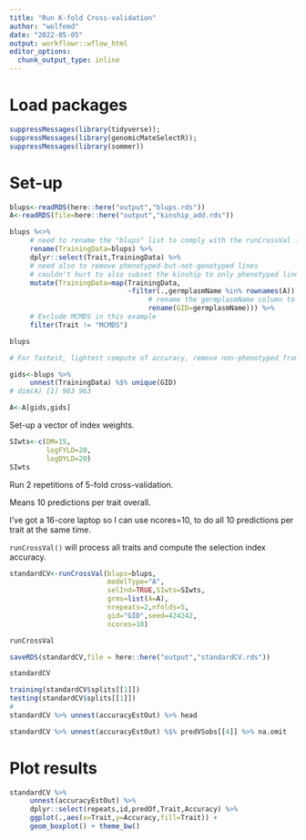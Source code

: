 ```yaml
---
title: "Run K-fold Cross-validation"
author: "wolfemd"
date: "2022-05-05"
output: workflowr::wflow_html
editor_options:
  chunk_output_type: inline
---
```


# Load packages
```r
suppressMessages(library(tidyverse)); 
suppressMessages(library(genomicMateSelectR)); 
suppressMessages(library(sommer))
```

# Set-up
```r
blups<-readRDS(here::here("output","blups.rds"))
A<-readRDS(file=here::here("output","kinship_add.rds"))
```

```r
blups %<>% 
     # need to rename the "blups" list to comply with the runCrossVal function
     rename(TrainingData=blups) %>% 
     dplyr::select(Trait,TrainingData) %>% 
     # need also to remove phenotyped-but-not-genotyped lines
     # couldn't hurt to also subset the kinship to only phenotyped lines... would save RAM
     mutate(TrainingData=map(TrainingData,
                             ~filter(.,germplasmName %in% rownames(A)) %>% 
                                  # rename the germplasmName column to GID
                                  rename(GID=germplasmName))) %>% 
     # Exclude MCMDS in this example
     filter(Trait != "MCMDS")

blups
```

```r
# For fastest, lightest compute of accuracy, remove non-phenotyped from kinship

gids<-blups %>% 
     unnest(TrainingData) %$% unique(GID)
# dim(A) [1] 963 963

A<-A[gids,gids]
```

Set-up a vector of index weights. 
```r
SIwts<-c(DM=15,
         logFYLD=20,
         logDYLD=20)
SIwts
```

Run 2 repetitions of 5-fold cross-validation.

Means 10 predictions per trait overall. 

I’ve got a 16-core laptop so I can use ncores=10,
to do all 10 predictions per trait at the same time. 

`runCrossVal()` will process all traits and compute the selection index accuracy.

```r
standardCV<-runCrossVal(blups=blups,
                        modelType="A",
                        selInd=TRUE,SIwts=SIwts,
                        grms=list(A=A),
                        nrepeats=2,nfolds=5,
                        gid="GID",seed=424242,
                        ncores=10)
```

```r
runCrossVal
```

```r
saveRDS(standardCV,file = here::here("output","standardCV.rds"))
```
```r
standardCV
```
```r
training(standardCV$splits[[1]])
testing(standardCV$splits[[1]])
# 
standardCV %>% unnest(accuracyEstOut) %>% head
```
```r
standardCV %>% unnest(accuracyEstOut) %$% predVSobs[[4]] %>% na.omit
```

# Plot results

```r
standardCV %>% 
     unnest(accuracyEstOut) %>% 
     dplyr::select(repeats,id,predOf,Trait,Accuracy) %>% 
     ggplot(.,aes(x=Trait,y=Accuracy,fill=Trait)) + 
     geom_boxplot() + theme_bw()
```

